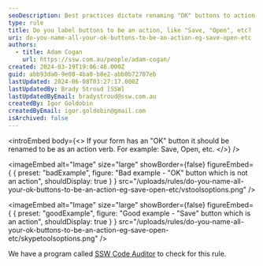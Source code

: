 ```yaml
---
seoDescription: Best practices dictate renaming "OK" buttons to action verbs like "Save," "Open," or others to improve user experience and clarity.
type: rule
title: Do you label buttons to be an action, like "Save, "Open", etc?
uri: do-you-name-all-your-ok-buttons-to-be-an-action-eg-save-open-etc
authors:
  - title: Adam Cogan
    url: https://ssw.com.au/people/adam-cogan/
created: 2024-03-19T19:06:46.000Z
guid: abb93da0-9e08-4ba0-b8e2-abb0b72707eb
lastUpdated: 2024-06-08T03:27:17.000Z
lastUpdatedBy: Brady Stroud [SSW]
lastUpdatedByEmail: bradystroud@ssw.com.au
createdBy: Igor Goldobin
createdByEmail: igor.goldobin@gmail.com
isArchived: false
---
```


<introEmbed
  body={<>
If your form has an "OK" button it should be renamed to be as an action verb. For example: Save, Open, etc.
  </>}
/>

<imageEmbed
  alt="Image"
  size="large"
  showBorder={false}
  figureEmbed={ {
    preset: "badExample",
    figure: "Bad example - \"OK\" button which is not an action",
    shouldDisplay: true
  } }
  src="/uploads/rules/do-you-name-all-your-ok-buttons-to-be-an-action-eg-save-open-etc/vstoolsoptions.png"
/>


<imageEmbed
  alt="Image"
  size="large"
  showBorder={false}
  figureEmbed={ {
    preset: "goodExample",
    figure: "Good example - \"Save\" button which is an action",
    shouldDisplay: true
  } }
  src="/uploads/rules/do-you-name-all-your-ok-buttons-to-be-an-action-eg-save-open-etc/skypetoolsoptions.png"
/>


We have a program called [SSW Code Auditor](https://ssw.com.au/ssw/CodeAuditor/Rules.aspx#OkButtonsAction) to check for this rule.
